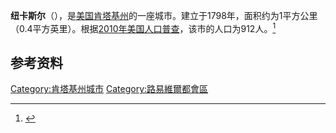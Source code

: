 {{Infobox City 
|chinese_name = 纽卡斯尔
|official_name = New Castle
|image_flag = 
|image_seal = 
|image_skyline = 
|image_map = KYMap-doton-NewCastle.PNG
|map_caption =
|subdivision_type = [[國家|國家]]
|subdivision_name = {{USA}}
|leader_title = 
|leader_name = 
|subdivision_type1 = [[美國行政區劃|州]]
|subdivision_name1 = [[肯塔基州|肯塔基州]]
|subdivision_type2 = [[肯塔基州行政区划|县]]
|subdivision_name2 = Henry
|found_title            = 正式立市
|found_date             = 1798年
|area_total = 1
|area_land = 
|area_water = 
|population_as_of = 2010
|population_total = 912
|population_density = 
|timezone = 
|utc_offset = 
|timezone_DST = 
|utc_offset_DST = 
}}

'''纽卡斯尔'''（{{lang-en|'''New Castle'''}}），是[[美国|美国]][[肯塔基州|肯塔基州]]的一座城市。建立于1798年，面积约为1平方公里（0.4平方英里）。根据[[2010年美国人口普查|2010年美国人口普查]]，该市的人口为912人。<ref name=census>{{cite web |url = http://www.census.gov/prod/www/abs/decennial/ |title = Census of Population and Housing |publisher = U.S. Census Bureau |accessdate = November 18, 2011 |archive-url = https://web.archive.org/web/20060208103743/http://www.census.gov/prod/www/abs/decennial/ |archive-date = 2006-02-08 |dead-url = yes }}</ref>

== 参考资料 ==
{{reflist}}

[[Category:肯塔基州城市|Category:肯塔基州城市]]
[[Category:路易維爾都會區|Category:路易維爾都會區]]


{{Kentucky-stub}}